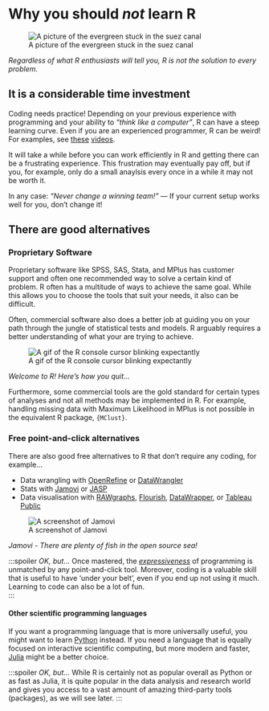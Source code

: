 # Why you should *not* learn R {-}

![A picture of the evergreen stuck in the suez
canal](https://i.imgur.com/1RXxM5z.jpg)

*Regardless of what R enthusiasts will tell you, R is not the solution to every
problem.*

## It is a considerable time investment {-}

Coding needs practice! Depending on your previous experience with programming
and your ability to *"think like a computer"*, R can have a steep learning
curve. Even if you are an experienced programmer, R can be weird! For examples,
see [these](https://youtu.be/6S9r_YbqHy8)
[videos](https://youtu.be/5033jBHFiHE).

It will take a while before you can work efficiently in R and getting there can
be a frustrating experience. This frustration may eventually pay off, but if
you, for example, only do a small anaylsis every once in a while it may not be
worth it.

In any case: *"Never change a winning team!"* --- If your current setup works
well for you, don't change it!

## There are good alternatives {-}

### Proprietary Software {-}

Proprietary software like SPSS, SAS, Stata, and MPlus has customer support and
often one recommended way to solve a certain kind of problem. R often has a
multitude of ways to achieve the same goal. While this allows you to choose the
tools that suit your needs, it also can be difficult.

Often, commercial software also does a better job at guiding you on your path
through the jungle of statistical tests and models. R arguably requires a better
understanding of what your are trying to achieve.

![A gif of the R console cursor blinking
expectantly](https://i.imgur.com/WZpavgN.gif)

*Welcome to R! Here's how you quit...*

Furthermore, some commercial tools are the gold standard for certain types of
analyses and not all methods may be implemented in R. For example, handling
missing data with Maximum Likelihood in MPlus is not possible in the equivalent
R package, `{MClust}`.

### Free point-and-click alternatives {-}

There are also good free alternatives to R that don't require any coding, for
example...

  - Data wrangling with [OpenRefine](https://openrefine.org/) or
    [DataWrangler](http://vis.stanford.edu/wrangler/)
  - Stats with [Jamovi](https://www.jamovi.org/) or
    [JASP](https://jasp-stats.org/)
  - Data visualisation with [RAWgraphs](https://rawgraphs.io/),
    [Flourish](https://flourish.studio/),
    [DataWrapper](https://www.datawrapper.de/), or [Tableau
    Public](https://public.tableau.com/)

![A screenshot of Jamovi](https://i.imgur.com/bPXrTG4.jpg)

*Jamovi - There are plenty of fish in the open source sea!*

:::spoiler *OK, but...* Once mastered, the
[*expressiveness*](https://en.wikipedia.org/wiki/Expressive_power_\(computer_science\))
of programming is unmatched by any point-and-click tool. Moreover, coding is a
valuable skill that is useful to have 'under your belt', even if you end up not
using it much. Learning to code can also be a lot of fun.  
:::

#### Other scientific programming languages {-}

If you want a programming language that is more universally useful, you might
want to learn [Python](https://www.python.org/) instead. If you need a language
that is equally focused on interactive scientific computing, but more modern and
faster, [Julia](https://julialang.org/) might be a better choice.
 
:::spoiler *OK, but...* While R is certainly not as popular overall as Python or
as fast as Julia, it is quite popular in the data analysis and research world
and gives you access to a vast amount of amazing third-party tools (packages),
as we will see later. :::

